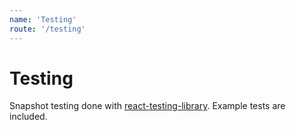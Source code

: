 ```yaml
---
name: 'Testing'
route: '/testing'
---
```


# Testing

Snapshot testing done with [react-testing-library](https://testing-library.com/docs/react-testing-library/intro). Example tests are included.
